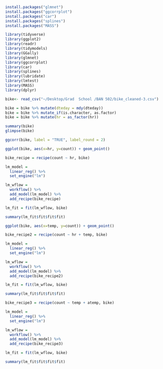 ```r
install.packages("glmnet")
install.packages("ggcorrplot")
install.packages("car")
install.packages("splines")
install.packages("MASS")

library(tidyverse)
library(ggplot2)
library(readr)
library(tidymodels)
library(GGally)
library(glmnet)
library(ggcorrplot)
library(car)
library(splines)
library(lubridate)
library(lmtest)
library(MASS)
library(dplyr)

bike<- read_csv("~/Desktop/Grad  School /BAN 502/bike_cleaned-3.csv")
```

```r
bike = bike %>% mutate(dteday = mdy(dteday))
bike = bike %>% mutate_if(is.character, as.factor)
bike = bike %>% mutate(hr = as_factor(hr))
```

```r
summary(bike)
glimpse(bike)
```
```r
ggcorr(bike, label = "TRUE", label_round = 2)
```

```r
ggplot(bike, aes(x=hr, y=count)) + geom_point()
```
```r
bike_recipe = recipe(count ~ hr, bike)

lm_model =
  linear_reg() %>%
  set_engine("lm")

lm_wflow = 
  workflow() %>%
  add_model(lm_model) %>%
  add_recipe(bike_recipe)

lm_fit = fit(lm_wflow, bike)
```

```r
summary(lm_fit$fit$fit$fit)
```
```r
ggplot(bike, aes(x=temp, y=count)) + geom_point()
```

```r
bike_recipe2 = recipe(count ~ hr + temp, bike)

lm_model =
  linear_reg() %>%
  set_engine("lm")

lm_wflow = 
  workflow() %>%
  add_model(lm_model) %>%
  add_recipe(bike_recipe2)

lm_fit = fit(lm_wflow, bike)
```

```r
summary(lm_fit$fit$fit$fit)
```
```r
bike_recipe3 = recipe(count ~ temp + atemp, bike)

lm_model =
  linear_reg() %>%
  set_engine("lm")

lm_wflow = 
  workflow() %>%
  add_model(lm_model) %>%
  add_recipe(bike_recipe3)

lm_fit = fit(lm_wflow, bike)
```
```r
summary(lm_fit$fit$fit$fit)
```

